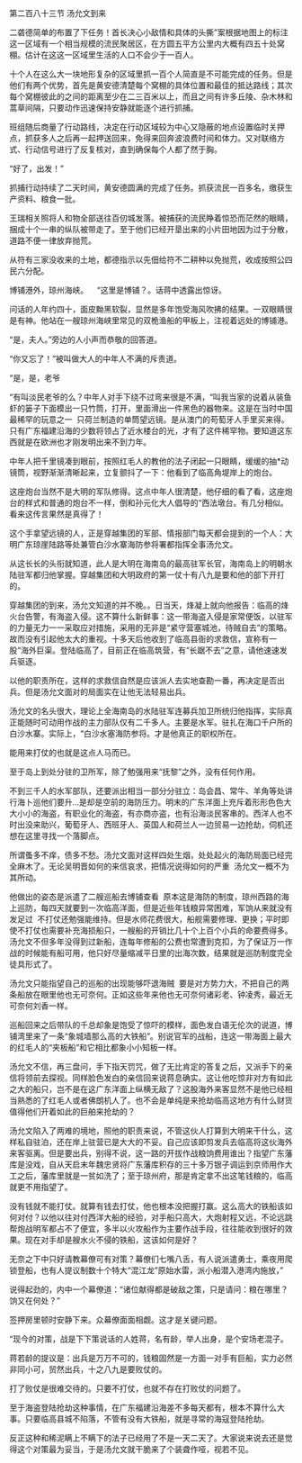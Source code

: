 

第二百八十三节 汤允文到来

二砻德简单的布置了下任务！首长决心小敌情和具体的头撕”案根据地图上的标注这一区域有一个相当规模的流民聚居区，在方圆五平方公里内大概有四五十处窝棚。估计在这这一区域里生活的人口不会少于一百人。

十个人在这么大一块地形复杂的区域里抓一百个人简直是不可能完成的任务。但是他们有两个优势，首先是黄安德清楚每个窝棚的具体位置和最佳的抵达路线；其次每个窝棚彼此的之间的距离至少在二三百米以上，而且之间有许多丘陵、杂木林和蒿草间隔，只要动作迅速保持安静就能逐个进行抓捕。

班组随后商量了行动路线，决定在行动区域较为中心又隐蔽的地点设置临时关押点，抓获多人之后再一起押送回来，免得来回奔波浪费时间和体力。又对联络方式、行动信号进行了反复核对，直到确保每个人都了然于胸。

“好了，出发！”

抓捕行动持续了二天时间，黄安德圆满的完成了任务。抓获流民一百多名，缴获生产资料、粮食一批。

王瑞相关照将人和物全部送往百仞城发落。被捕获的流民睁着惊恐而茫然的眼睛，捆成十个一串的纵队被带走了。至于他们已经开垦出来的小片田地因为过于分散，道路不便一律放弃抛荒。

从符有三家没收来的土地，都德指示以先佃给符不二耕种以免抛荒，收成按照公四民六分配。

博铺港外，琼州海峡。    “这里是博铺？。话蒋中透露出惊讶。

问话的人年约四十，面皮黝黑软裂，显然是多年饱受海风吹拂的结果。一双眼睛很是有神。他站在一艘琼州海峡里常见的双桅渔船的甲板上，注视着远处的博铺港。

“是，夫人。”旁边的人小声而恭敬的回答道。

“你又忘了！”被叫做大人的中年人不满的斥责道。

“是，是，老爷

“有叫淡民老爷的么？中年人对手下绕不过弯来很是不满，“叫我当家的说着从装鱼虾的篓子下面模出一只竹筒，打开，里面滑出一件黑色的器物来。这是在当时中国最稀罕的玩意之一  只荷兰制造的单筒望远镜。是从澳门的苟萄牙人手里买来得。只有广东福建沿海的少数将领占了近水楼台的光，才有了这件稀罕物。要知道这东西就是在欧洲也才刚发明出来不到力年。

中年人把千里镜凑到眼前，按照红毛人的教他的法子闭起一只眼睛，缓缓的抽*动镜筒，视野渐渐清晰起来，立复颤抖了一下：他看到了临高角堤岸上的炮台。

这座炮台当然不是大明的军队修得。这点中年人很清楚，他仔细的看了看，这座炮台的样式和普通的炮台不一样，倒和孙元化大人倡导的“西法墩台。有几分相似。看来这传言果然是真得了！

这个手拿望远镜的人，正是穿越集团的军部、情报部门每天都会提到的一个人：大明广东琼崖陆路等处兼管白沙水寨海防参将署都指挥全事汤允文。

从这长长的头衔就知道，此人是大明在海南岛的最高驻军长官，海南岛上的明朝水陆驻军都归他掌握。穿越集团和大明政府的第一仗十有八九是要和他的部下开打的。

穿越集团的到来，汤允文知道的并不晚。。日当天，烽凝上就向他报告：临高的烽火台告警，有海盗入侵。这不算什么新鲜事：这一带海盗入侵是家常便饭，以驻军的力量无力一一采取应对措施，采用的无非是“紧守营塞城池，待贼自去”的策略。故而没有引起他太大的重视。十多天后他收到了临高县衙的求救信，宣称有一股“海外巨渠。登陆临高了，目前正在临高筑营，有“长踞不去”之意，请他速速发兵驱逐。

以他的职责所在，这样的求救信自然是应该派人去实地查勘一番，再决定是否出兵。但是汤允文面对的局面实在让他无法轻易出兵。

汤允文的名头很大，理论上全海南岛的水陆驻军连募兵加卫所统归他指挥，实际真正能随时可动用作战的主力部队仅有二千多人。主要是水军。驻扎在海口千户所的白沙水寨。实际上，“白沙水塞海防参将。才是他真正的职权所在。

能用来打仗的也就是这点人马而已。

至于岛上到处分驻的卫所军，除了勉强用来“抚黎”之外，没有任何作用。

不到三千人的水军部队，还要派出相当一部分分驻立：岛会昌、常牛、羊角等处讲行海卜巡他们要升…是却是空前的海防压力。明末的广东洋面上充斥着形形色色大大小小的海盗，有职业化的海盗，有亦商亦盗，也有沿海淡民客串的。西洋人也不时出没来助兴，葡萄牙人、西班牙人、英国人和荷兰人一边贸易一边抢劫，伺机还想在这里寻找一个落脚点。

所谓蚤多不痒，债多不愁。汤允文面对这样四处生烟，处处起火的海防局面已经完全麻木了。无论吴明晋如何的来信哀求，把情况说得如何的严重  汤允文一概不为其所动。

他做出的姿态是派遣了二艘巡船去博铺查看  原本这是海防的制度，琼州西路的海上巡防，每四天就要到一次临高洋面，但是近些年钱粮异常困难，军饷从来就没有发足过  不打仗还勉强能维持。但是水师花费很大，船舰需要修理、更换；平时即使不打仗也需要补充海损船只，一艘船的开销比几十个上百个小兵的命要费得多。汤允文不但多年没得到过新船，连每年修船的公费也常遭到克扣，为了保证万一作战的时候能有船可用，他只好尽量缩减平日里的出海次数，结果就是巡防制度完全徒具形式了。

汤允文只能指望自己的巡船的出现能够吓退海贼  要是对方势力大，不把自己的两条船放在眼里他也无可奈何。正如这些年来他也无可奈何诸彩老、钟凌秀，最近无可奈何刘香一样。

巡船回来之后带队的千总却象是饱受了惊吓的模样，面色发白语无伦次的说道，博铺湾里来了一条“象城墙那么高的大铁船”。别说官军的战船，连这一带海面上最大的红毛人的“夹板船”和它相比都象小小知板一样。

汤允文不信，再三盘问，手下指天罚咒，做了无比肯定的答复之后，又派手下的亲信将领前去探视。同样脸色发白的亲信回来说蒋息确实。这让他吃惊非对方有如此之大的船只，岂不是在这广东洋面上纵横无敌了？这股海外来客显然不是他已经相当熟悉的了红毛人或者佛朗机人了。也不会是单纯是来抢劫临高这地方有什么财货值得他们开着如此的巨舶来抢劫的？

汤允文陷入了两难的境地，照他的职责来说，不管这伙人打算到大明来干什么，这样私自驻泊，还在岸上驻营已是大大的不妥。自己应该即剪发兵去临高将这伙海外来客驱离。但是要出兵，别得不说，这一路的开拔作战粮饷费用谁出？指望广东藩库是没戏，自从天启末年魏忠贤将广东藩库积存的三十多万银子调运到京师用作大工之后，藩库里就是一贫如洗了；至于琼州府，那是肯定拿不出这笔钱粮的，临高就更不用指望了。

没有钱就不能打仗。就算有钱去打仗，他也根本没把握打赢。这么高大的铁船该如何对付？以他以往对付西洋大船的经验，对手船只高大，大炮射程又远，不论远跳帮炮战明军都占不了便宜，多半以火攻船作为主要作战手段，往往能收到很好的效果。现在对手却是艘水火不侵的铁船，这该如何是好？

无奈之下中只好请教幕僚可有对策？幕僚们七嘴八舌，有人说派遣勇士，乘夜用爬锁登船，也有人提议制数十个特大“混江龙”原始水雷，派小船潜入港湾内施放，”

说得起劲的，内中一个幕僚道：“诸位献得都是破敌之策，只是请问：粮在哪里？饷又在何处？”

签押房里顿时安静下来。众幕僚面面相觑。这才是关键问题。

“现今的对策，战是下下策说话的人姓蒋，名有龄，举人出身，是个安场老混子。

蒋若龄的提议是：出兵是万万不可的，钱粮固然是一方面一对手有巨船，实力必然非同小可，贸然出兵，十之八九是要败仗的。

打了败仗是很难交待的。只要不打仗，也就不存在打败仗的问题了。

至于海盗登陆抢劫这种事情，在广东福建沿海差不多每天都有，根本不算什么大事。只要临高县城不陷落，不管有没有大铁船，就是寻常的海寇登陆抢劫。

反正这种和稀泥瞒上不瞒下的法子已经用了不是一天二天了。大家说来说去还是觉得这个对策最为妥当，于是汤允文就干脆来了个装聋作哑，视若不见。

